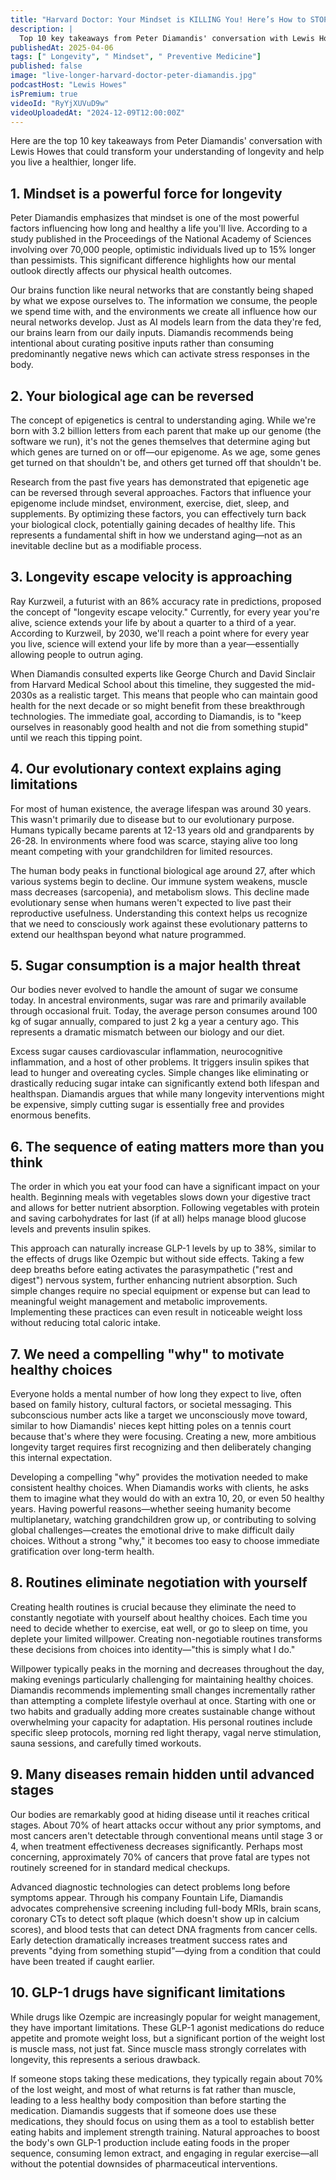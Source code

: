 ```yaml
---
title: "Harvard Doctor: Your Mindset is KILLING You! Here’s How to STOP It & Live Longer | Peter Diamandis"
description: |
  Top 10 key takeaways from Peter Diamandis' conversation with Lewis Howes that could transform your understanding of longevity and help you live a healthier, longer life.
publishedAt: 2025-04-06
tags: [" Longevity", " Mindset", " Preventive Medicine"]
published: false
image: "live-longer-harvard-doctor-peter-diamandis.jpg"
podcastHost: "Lewis Howes"
isPremium: true
videoId: "RyYjXUVuD9w"
videoUploadedAt: "2024-12-09T12:00:00Z"
---
```



<PodcastSummaryPageLayout frontmatter={frontmatter}>

Here are the top 10 key takeaways from Peter Diamandis' conversation with Lewis Howes that could transform your understanding of longevity and help you live a healthier, longer life.

## 1. Mindset is a powerful force for longevity

Peter Diamandis emphasizes that mindset is one of the most powerful factors influencing how long and healthy a life you'll live. According to a study published in the Proceedings of the National Academy of Sciences involving over 70,000 people, optimistic individuals lived up to 15% longer than pessimists. This significant difference highlights how our mental outlook directly affects our physical health outcomes.

Our brains function like neural networks that are constantly being shaped by what we expose ourselves to. The information we consume, the people we spend time with, and the environments we create all influence how our neural networks develop. Just as AI models learn from the data they're fed, our brains learn from our daily inputs. Diamandis recommends being intentional about curating positive inputs rather than consuming predominantly negative news which can activate stress responses in the body.

## 2. Your biological age can be reversed

The concept of epigenetics is central to understanding aging. While we're born with 3.2 billion letters from each parent that make up our genome (the software we run), it's not the genes themselves that determine aging but which genes are turned on or off—our epigenome. As we age, some genes get turned on that shouldn't be, and others get turned off that shouldn't be.

Research from the past five years has demonstrated that epigenetic age can be reversed through several approaches. Factors that influence your epigenome include mindset, environment, exercise, diet, sleep, and supplements. By optimizing these factors, you can effectively turn back your biological clock, potentially gaining decades of healthy life. This represents a fundamental shift in how we understand aging—not as an inevitable decline but as a modifiable process.

## 3. Longevity escape velocity is approaching

Ray Kurzweil, a futurist with an 86% accuracy rate in predictions, proposed the concept of "longevity escape velocity." Currently, for every year you're alive, science extends your life by about a quarter to a third of a year. According to Kurzweil, by 2030, we'll reach a point where for every year you live, science will extend your life by more than a year—essentially allowing people to outrun aging.

When Diamandis consulted experts like George Church and David Sinclair from Harvard Medical School about this timeline, they suggested the mid-2030s as a realistic target. This means that people who can maintain good health for the next decade or so might benefit from these breakthrough technologies. The immediate goal, according to Diamandis, is to "keep ourselves in reasonably good health and not die from something stupid" until we reach this tipping point.

## 4. Our evolutionary context explains aging limitations

For most of human existence, the average lifespan was around 30 years. This wasn't primarily due to disease but to our evolutionary purpose. Humans typically became parents at 12-13 years old and grandparents by 26-28. In environments where food was scarce, staying alive too long meant competing with your grandchildren for limited resources.

The human body peaks in functional biological age around 27, after which various systems begin to decline. Our immune system weakens, muscle mass decreases (sarcopenia), and metabolism slows. This decline made evolutionary sense when humans weren't expected to live past their reproductive usefulness. Understanding this context helps us recognize that we need to consciously work against these evolutionary patterns to extend our healthspan beyond what nature programmed.

## 5. Sugar consumption is a major health threat

Our bodies never evolved to handle the amount of sugar we consume today. In ancestral environments, sugar was rare and primarily available through occasional fruit. Today, the average person consumes around 100 kg of sugar annually, compared to just 2 kg a year a century ago. This represents a dramatic mismatch between our biology and our diet.

Excess sugar causes cardiovascular inflammation, neurocognitive inflammation, and a host of other problems. It triggers insulin spikes that lead to hunger and overeating cycles. Simple changes like eliminating or drastically reducing sugar intake can significantly extend both lifespan and healthspan. Diamandis argues that while many longevity interventions might be expensive, simply cutting sugar is essentially free and provides enormous benefits.

## 6. The sequence of eating matters more than you think

The order in which you eat your food can have a significant impact on your health. Beginning meals with vegetables slows down your digestive tract and allows for better nutrient absorption. Following vegetables with protein and saving carbohydrates for last (if at all) helps manage blood glucose levels and prevents insulin spikes.

This approach can naturally increase GLP-1 levels by up to 38%, similar to the effects of drugs like Ozempic but without side effects. Taking a few deep breaths before eating activates the parasympathetic ("rest and digest") nervous system, further enhancing nutrient absorption. Such simple changes require no special equipment or expense but can lead to meaningful weight management and metabolic improvements. Implementing these practices can even result in noticeable weight loss without reducing total caloric intake.

## 7. We need a compelling "why" to motivate healthy choices

Everyone holds a mental number of how long they expect to live, often based on family history, cultural factors, or societal messaging. This subconscious number acts like a target we unconsciously move toward, similar to how Diamandis' nieces kept hitting poles on a tennis court because that's where they were focusing. Creating a new, more ambitious longevity target requires first recognizing and then deliberately changing this internal expectation.

Developing a compelling "why" provides the motivation needed to make consistent healthy choices. When Diamandis works with clients, he asks them to imagine what they would do with an extra 10, 20, or even 50 healthy years. Having powerful reasons—whether seeing humanity become multiplanetary, watching grandchildren grow up, or contributing to solving global challenges—creates the emotional drive to make difficult daily choices. Without a strong "why," it becomes too easy to choose immediate gratification over long-term health.

## 8. Routines eliminate negotiation with yourself

Creating health routines is crucial because they eliminate the need to constantly negotiate with yourself about healthy choices. Each time you need to decide whether to exercise, eat well, or go to sleep on time, you deplete your limited willpower. Creating non-negotiable routines transforms these decisions from choices into identity—"this is simply what I do."

Willpower typically peaks in the morning and decreases throughout the day, making evenings particularly challenging for maintaining healthy choices. Diamandis recommends implementing small changes incrementally rather than attempting a complete lifestyle overhaul at once. Starting with one or two habits and gradually adding more creates sustainable change without overwhelming your capacity for adaptation. His personal routines include specific sleep protocols, morning red light therapy, vagal nerve stimulation, sauna sessions, and carefully timed workouts.

## 9. Many diseases remain hidden until advanced stages

Our bodies are remarkably good at hiding disease until it reaches critical stages. About 70% of heart attacks occur without any prior symptoms, and most cancers aren't detectable through conventional means until stage 3 or 4, when treatment effectiveness decreases significantly. Perhaps most concerning, approximately 70% of cancers that prove fatal are types not routinely screened for in standard medical checkups.

Advanced diagnostic technologies can detect problems long before symptoms appear. Through his company Fountain Life, Diamandis advocates comprehensive screening including full-body MRIs, brain scans, coronary CTs to detect soft plaque (which doesn't show up in calcium scores), and blood tests that can detect DNA fragments from cancer cells. Early detection dramatically increases treatment success rates and prevents "dying from something stupid"—dying from a condition that could have been treated if caught earlier.

## 10. GLP-1 drugs have significant limitations

While drugs like Ozempic are increasingly popular for weight management, they have important limitations. These GLP-1 agonist medications do reduce appetite and promote weight loss, but a significant portion of the weight lost is muscle mass, not just fat. Since muscle mass strongly correlates with longevity, this represents a serious drawback.

If someone stops taking these medications, they typically regain about 70% of the lost weight, and most of what returns is fat rather than muscle, leading to a less healthy body composition than before starting the medication. Diamandis suggests that if someone does use these medications, they should focus on using them as a tool to establish better eating habits and implement strength training. Natural approaches to boost the body's own GLP-1 production include eating foods in the proper sequence, consuming lemon extract, and engaging in regular exercise—all without the potential downsides of pharmaceutical interventions.

</PodcastSummaryPageLayout>
